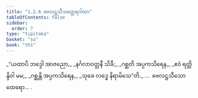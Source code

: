 ```yaml
---
title: "1.2.6 ဗေလဋ္ဌသီသတ္ထေရဂါထာ"
tableOfContents: false
sidebar:
  order: 7
type: "tipitaka"
basket: "su"
book: "th1"
---
```



<DynamicBreadcrumb />

<Division number="16" book="th1">

<Paragraph number="38" type="verses" book="th1">
_“ယထာပိ ဘဒ္ဒေါ အာဇညော,_  
_နင်္ဂလာဝတ္တနီ သိခီ;_  
_ဂစ္ဆတိ အပ္ပကသိရေန,_  
_ဧဝံ ရတ္တိန္ဒိဝါ မမ;_  
_ဂစ္ဆန္တိ အပ္ပကသိရေန,_  
_သုခေ လဒ္ဓေ နိရာမိသေ”တိ._  


</Paragraph>
</Division>

<Paragraph number="39" type="center" book="th1">
…  ဗေလဋ္ဌသီသော ထေရော… .
</Paragraph>
